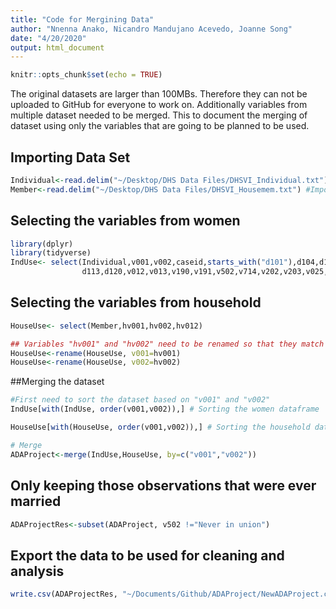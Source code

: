 ```yaml
---
title: "Code for Mergining Data"
author: "Nnenna Anako, Nicandro Mandujano Acevedo, Joanne Song"
date: "4/20/2020"
output: html_document
---
```


```r
knitr::opts_chunk$set(echo = TRUE)
```

The original datasets are larger than 100MBs. Therefore they can not be uploaded to GitHub for everyone to work on. Additionally variables from multiple dataset needed to be merged. This to document the merging of dataset using only the variables that are going to be planned to be used.

## Importing Data Set
```r
Individual<-read.delim("~/Desktop/DHS Data Files/DHSVI_Individual.txt") #Importing original dataset
Member<-read.delim("~/Desktop/DHS Data Files/DHSVI_Housemem.txt") #Importing original dataset
```

## Selecting the variables from women
```r
library(dplyr)
library(tidyverse)
IndUse<- select(Individual,v001,v002,caseid,starts_with("d101"),d104,d106,d107,d108,d109,
                d113,d120,v012,v013,v190,v191,v502,v714,v202,v203,v025,v140)
```

## Selecting the variables from household
```r
HouseUse<- select(Member,hv001,hv002,hv012)

## Variables "hv001" and "hv002" need to be renamed so that they match the women individual variables for merging
HouseUse<-rename(HouseUse, v001=hv001)
HouseUse<-rename(HouseUse, v002=hv002)
```

##Merging the dataset
```r
#First need to sort the dataset based on "v001" and "v002"
IndUse[with(IndUse, order(v001,v002)),] # Sorting the women dataframe

HouseUse[with(HouseUse, order(v001,v002)),] # Sorting the household dataframe

# Merge
ADAProject<-merge(IndUse,HouseUse, by=c("v001","v002"))
```

## Only keeping those observations that were ever married
```r
ADAProjectRes<-subset(ADAProject, v502 !="Never in union")
```

## Export the data to be used for cleaning and analysis
```r
write.csv(ADAProjectRes, "~/Documents/Github/ADAProject/NewADAProject.csv")
```
